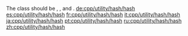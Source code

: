 {{cpp/title | {{dsc small|hash::}}hash}}
{{cpp/utility/hash/navbar}}

The {{lc|std::hash}} class should be {{named req|DefaultConstructible}}, {{named req|CopyConstructible}}, and {{named req|Destructible}}.
{{todo}}
[[de:cpp/utility/hash/hash]]
[[es:cpp/utility/hash/hash]]
[[fr:cpp/utility/hash/hash]]
[[it:cpp/utility/hash/hash]]
[[ja:cpp/utility/hash/hash]]
[[pt:cpp/utility/hash/hash]]
[[ru:cpp/utility/hash/hash]]
[[zh:cpp/utility/hash/hash]]